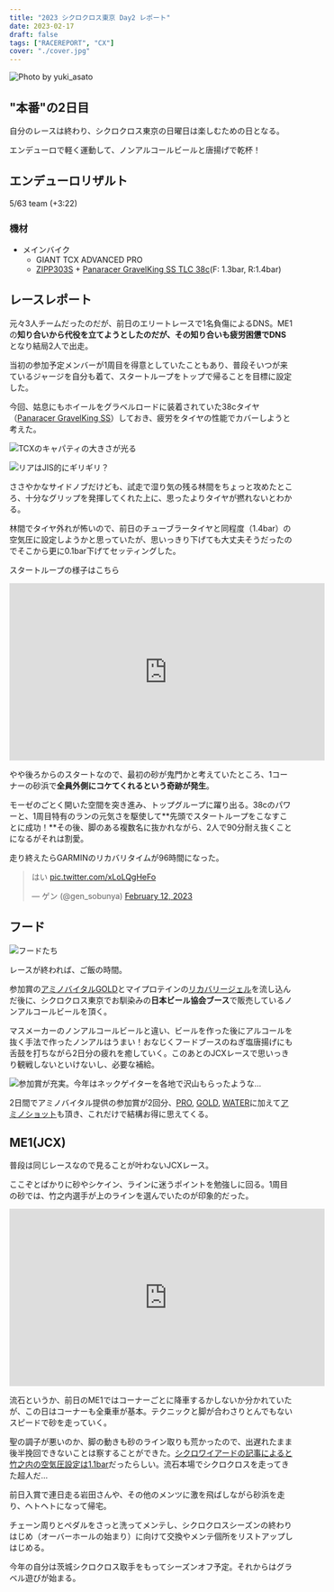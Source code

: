 ```yaml
---
title: "2023 シクロクロス東京 Day2 レポート"
date: 2023-02-17
draft: false
tags: ["RACEREPORT", "CX"]
cover: "./cover.jpg"
---
```


![Photo by yuki_asato](./cover.jpg)

## "本番"の2日目

自分のレースは終わり、シクロクロス東京の日曜日は楽しむための日となる。

エンデューロで軽く運動して、ノンアルコールビールと唐揚げで乾杯！

## エンデューロリザルト

5/63 team (+3:22)

### 機材

- メインバイク
  - GIANT TCX ADVANCED PRO
  - [ZIPP303S](https://store.shopping.yahoo.co.jp/qbei/pc-810594.html) + [Panaracer GravelKing SS TLC 38c](https://amzn.to/3oRbzvd)(F: 1.3bar, R:1.4bar)

## レースレポート

元々3人チームだったのだが、前日のエリートレースで1名負傷によるDNS。ME1の**知り合いから代役を立てようとしたのだが、その知り合いも疲労困憊でDNS**となり結局2人で出走。

当初の参加予定メンバーが1周目を得意としていたこともあり、普段そいつが来ているジャージを自分も着て、スタートループをトップで帰ることを目標に設定した。

今回、姑息にもホイールをグラベルロードに装着されていた38cタイヤ（[Panaracer GravelKing SS](https://amzn.to/3oRbzvd)）しておき、疲労をタイヤの性能でカバーしようと考えた。

![TCXのキャパティの大きさが光る](./GKSS_1.jpg)

![リアはJIS的にギリギリ？](./GKSS_2.jpg)

ささやかなサイドノブだけども、試走で湿り気の残る林間をちょっと攻めたところ、十分なグリップを発揮してくれた上に、思ったよりタイヤが撚れないとわかる。

林間でタイヤ外れが怖いので、前日のチューブラータイヤと同程度（1.4bar）の空気圧に設定しようかと思っていたが、思いっきり下げても大丈夫そうだったのでそこから更に0.1bar下げてセッティングした。

スタートループの様子はこちら

<iframe width="560" height="315" src="https://www.youtube.com/embed/CDy-FP59wm4" title="YouTube video player" frameborder="0" allow="accelerometer; autoplay; clipboard-write; encrypted-media; gyroscope; picture-in-picture; web-share" allowfullscreen></iframe>

やや後ろからのスタートなので、最初の砂が鬼門かと考えていたところ、1コーナーの砂浜で**全員外側にコケてくれるという奇跡が発生**。

モーゼのごとく開いた空間を突き進み、トップグループに躍り出る。38cのパワーと、1周目特有のランの元気さを駆使して**先頭でスタートループをこなすことに成功！**その後、脚のある複数名に抜かれながら、2人で90分耐え抜くことになるがそれは割愛。

走り終えたらGARMINのリカバリタイムが96時間になった。

<blockquote class="twitter-tweet"><p lang="ja" dir="ltr">はい <a href="https://t.co/xLoLQgHeFo">pic.twitter.com/xLoLQgHeFo</a></p>&mdash; ゲン (@gen_sobunya) <a href="https://twitter.com/gen_sobunya/status/1624605612582768641?ref_src=twsrc%5Etfw">February 12, 2023</a></blockquote>

## フード

![フードたち](./foods.jpg)

レースが終われば、ご飯の時間。

参加賞の[アミノバイタルGOLD](https://amzn.to/3IvGW9l)とマイプロテインの[リカバリージェル](https://px.a8.net/svt/ejp?a8mat=3N3PXV+GF7GHE+45DI+BW0YB&a8ejpredirect=https%3A%2F%2Fwww.myprotein.jp%2Fsports-nutrition%2Frecovery-gel-elite%2F11214831.html)を流し込んだ後に、シクロクロス東京でお馴染みの**日本ビール協会ブース**で販売しているノンアルコールビールを頂く。

マスメーカーのノンアルコールビールと違い、ビールを作った後にアルコールを抜く手法で作ったノンアルはうまい！おなじくフードブースのねぎ塩唐揚げにも舌鼓を打ちながら2日分の疲れを癒していく。このあとのJCXレースで思いっきり観戦しないといけないし、必要な補給。

![参加賞が充実。今年はネックゲイターを各地で沢山もらったような…](./sample.jpg)

2日間でアミノバイタル提供の参加賞が2回分、[PRO](https://amzn.to/3IaK4WT), [GOLD](https://amzn.to/3IvGW9l), [WATER](https://amzn.to/3I9glxk)に加えて[アミノショット](https://amzn.to/3I7g0eO)も頂き、これだけで結構お得に思えてくる。

## ME1(JCX)

普段は同じレースなので見ることが叶わないJCXレース。

ここぞとばかりに砂やシケイン、ラインに迷うポイントを勉強しに回る。1周目の砂では、竹之内選手が上のラインを選んでいたのが印象的だった。

<iframe width="560" height="315" src="https://www.youtube.com/embed/V9MlKC6NZ9M" title="YouTube video player" frameborder="0" allow="accelerometer; autoplay; clipboard-write; encrypted-media; gyroscope; picture-in-picture; web-share" allowfullscreen></iframe>

流石というか、前日のME1ではコーナーごとに降車するかしないか分かれていたが、この日はコーナーも全乗車が基本。テクニックと脚が合わさりとんでもないスピードで砂を走っていく。

聖の調子が悪いのか、脚の動きも砂のライン取りも荒かったので、出遅れたまま後半挽回できないことは察することができた。[シクロワイアードの記事によると竹之内の空気圧設定は1.1bar](https://www.cyclowired.jp/news/node/385166)だったらしい。流石本場でシクロクロスを走ってきた超人だ…

<LinkBox url="https://www.cyclowired.jp/media/386669" />

前日入賞で連日走る岩田さんや、その他のメンツに激を飛ばしながら砂浜を走り、ヘトヘトになって帰宅。

チェーン周りとペダルをさっと洗ってメンテし、シクロクロスシーズンの終わりはじめ（オーバーホールの始まり）に向けて交換やメンテ個所をリストアップしはじめる。

今年の自分は茨城シクロクロス取手をもってシーズンオフ予定。それからはグラベル遊びが始まる。

<LinkBox url="https://www.amazon.co.jp/gp/product/B00WLFU160/" isAmazonLink />
